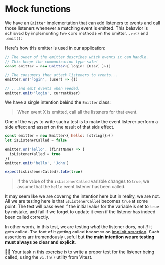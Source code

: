 # Mock functions

We have an `Emitter` implementation that can add listeners to events and call those listeners whenever a matching event is emitted. This behavior is achieved by implementing two core methods on the emitter: `.on()` and `.emit()`:

<CodeFile file="emitter.ts" range="7-22" nocopy />

<CodeFile file="emitter.ts" range="24-44" nocopy />

Here's how this emitter is used in our application:

```ts
// The owner of the emitter describes which events it can handle.
// This keeps the communication type-safe!
const emitter = new Emitter<{ login: [User] }>()

// The consumers then attach listeners to events...
emitter.on('login', (user) => {})

// ...and emit events when needed.
emitter.emit('login', currentUser)
```

We have a single intention behind the `Emitter` class:

> When event X is emitted, call all the listeners for that event.

One of the ways to write such a test is to make the event listener perform a side effect and assert on the result of that side effect.

```js highlight=2,5
const emitter = new Emitter<{ hello: [string]}>()
let isListenerCalled = false

emitter.on('hello', (firstName) => {
  isListenerCalled = true
})
emitter.emit('hello', 'John')

expect(isListenerCalled).toBe(true)
```

> If the value of the `isListenerCalled` variable changes to `true`, we assume that the `hello` event listener has been called.

It may seem like we are covering the intention here but in reality, we are not. All we are testing here is that `isListenerCalled` becomes `true` at some point. The test will pass even if the initial value for the variable is set to `true` by mistake, and fail if we forget to update it even if the listener has indeed been called correctly.

In other words, in this test, we are testing _what_ the listener does, not _if_ it gets called. The fact of it getting called becomes an [implicit assertion](https://www.epicweb.dev/implicit-assertions). Such assertions are tremendously useful but **the main intention we are testing must always be clear and explicit**.

👨‍💼 Your task in this exercise is to write a proper test for the listener being called, using the `vi.fn()` utility from Vitest.

